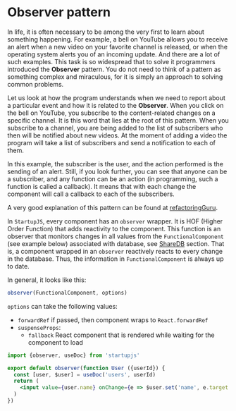 # Observer pattern

In life, it is often necessary to be among the very first to learn about something happening. For example, a bell on YouTube allows you to receive an alert when a new video on your favorite channel is released, or when the operating system alerts you of an incoming update. And there are a lot of such examples. This task is so widespread that to solve it programmers introduced the **Observer** pattern. You do not need to think of a pattern as something complex and miraculous, for it is simply an approach to solving common problems.

Let us look at how the program understands when we need to report about a particular event and how it is related to the **Observer**. When you click on the bell on YouTube, you subscribe to the content-related changes on a specific channel. It is this word that lies at the root of this pattern. When you subscribe to a channel, you are being added to the list of subscribers who then will be notified about new videos. At the moment of adding a video the program will take a list of subscribers and send a notification to each of them.

In this example, the subscriber is the user, and the action performed is the sending of an alert. Still, if you look further, you can see that anyone can be a subscriber, and any function can be an action (in programming, such a function is called a callback). It means that with each change the component will call a callback to each of the subscribers.

A very good explanation of this pattern can be found at [refactoringGuru](https://refactoring.guru/ru/design-patterns/observer).

In `StartupJS`, every component has an `observer` wrapper. It is HOF (Higher Order Function) that adds reactivity to the component. This function is an observer that monitors changes in all values from the `FunctionalComponent` (see example below) associated with database, see [ShareDB](/docs/tutorial/ShareDBHooks) section. That is, a component wrapped in an `observer` reactively reacts to every change in the database. Thus, the information in `FunctionalComponent` is always up to date.

In general, it looks like this:

```jsx
observer(FunctionalComponent, options)
```

`options` can take the following values:
  - `forwardRef` if passed, then component wraps to `React.forwardRef`
  - `suspenseProps`:
    - `fallback` React component that is rendered while waiting for the component to load

```jsx
import {observer, useDoc} from 'startupjs'

export default observer(function User ({userId}) {
  const [user, $user] = useDoc('users', userId)
  return (
    <input value={user.name} onChange={e => $user.set('name', e.target.value)} />
  )
})
```
